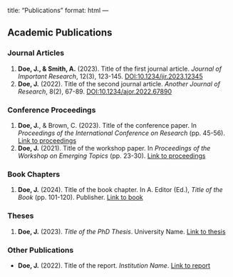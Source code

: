 title: "Publications"
format: html
---

## Academic Publications

### Journal Articles
1. **Doe, J., & Smith, A.** (2023). Title of the first journal article. *Journal of Important Research*, 12(3), 123-145. [DOI:10.1234/jir.2023.12345](https://doi.org/10.1234/jir.2023.12345)
2. **Doe, J.** (2022). Title of the second journal article. *Another Journal of Research*, 8(2), 67-89. [DOI:10.1234/ajor.2022.67890](https://doi.org/10.1234/ajor.2022.67890)

### Conference Proceedings
1. **Doe, J.**, & Brown, C. (2023). Title of the conference paper. In *Proceedings of the International Conference on Research* (pp. 45-56). [Link to proceedings](https://example.com/proceedings)
2. **Doe, J.** (2021). Title of the workshop paper. In *Proceedings of the Workshop on Emerging Topics* (pp. 23-30). [Link to proceedings](https://example.com/workshop)

### Book Chapters
1. **Doe, J.** (2024). Title of the book chapter. In A. Editor (Ed.), *Title of the Book* (pp. 101-120). Publisher. [Link to book](https://example.com/book)

### Theses
1. **Doe, J.** (2023). *Title of the PhD Thesis*. University Name. [Link to thesis](https://example.com/thesis)

### Other Publications
- **Doe, J.** (2022). Title of the report. *Institution Name*. [Link to report](https://example.com/report)